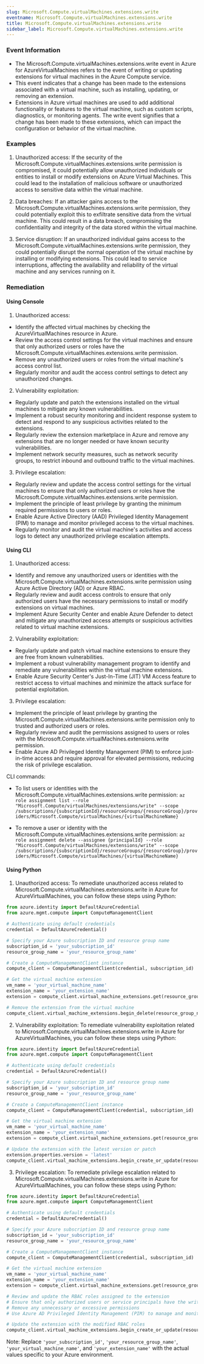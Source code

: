 ```yaml
--- 
slug: Microsoft.Compute.virtualMachines.extensions.write
eventname: Microsoft.Compute.virtualMachines.extensions.write
title: Microsoft.Compute.virtualMachines.extensions.write
sidebar_label: Microsoft.Compute.virtualMachines.extensions.write
---
```

                       
### Event Information

- The Microsoft.Compute.virtualMachines.extensions.write event in Azure for AzureVirtualMachines refers to the event of writing or updating extensions for virtual machines in the Azure Compute service.
- This event indicates that a change has been made to the extensions associated with a virtual machine, such as installing, updating, or removing an extension.
- Extensions in Azure virtual machines are used to add additional functionality or features to the virtual machine, such as custom scripts, diagnostics, or monitoring agents. The write event signifies that a change has been made to these extensions, which can impact the configuration or behavior of the virtual machine.


### Examples

1. Unauthorized access: If the security of the Microsoft.Compute.virtualMachines.extensions.write permission is compromised, it could potentially allow unauthorized individuals or entities to install or modify extensions on Azure Virtual Machines. This could lead to the installation of malicious software or unauthorized access to sensitive data within the virtual machine.

2. Data breaches: If an attacker gains access to the Microsoft.Compute.virtualMachines.extensions.write permission, they could potentially exploit this to exfiltrate sensitive data from the virtual machine. This could result in a data breach, compromising the confidentiality and integrity of the data stored within the virtual machine.

3. Service disruption: If an unauthorized individual gains access to the Microsoft.Compute.virtualMachines.extensions.write permission, they could potentially disrupt the normal operation of the virtual machine by installing or modifying extensions. This could lead to service interruptions, affecting the availability and reliability of the virtual machine and any services running on it.

### Remediation

#### Using Console

1. Unauthorized access:
- Identify the affected virtual machines by checking the AzureVirtualMachines resource in Azure.
- Review the access control settings for the virtual machines and ensure that only authorized users or roles have the Microsoft.Compute.virtualMachines.extensions.write permission.
- Remove any unauthorized users or roles from the virtual machine's access control list.
- Regularly monitor and audit the access control settings to detect any unauthorized changes.

2. Vulnerability exploitation:
- Regularly update and patch the extensions installed on the virtual machines to mitigate any known vulnerabilities.
- Implement a robust security monitoring and incident response system to detect and respond to any suspicious activities related to the extensions.
- Regularly review the extension marketplace in Azure and remove any extensions that are no longer needed or have known security vulnerabilities.
- Implement network security measures, such as network security groups, to restrict inbound and outbound traffic to the virtual machines.

3. Privilege escalation:
- Regularly review and update the access control settings for the virtual machines to ensure that only authorized users or roles have the Microsoft.Compute.virtualMachines.extensions.write permission.
- Implement the principle of least privilege by granting the minimum required permissions to users or roles.
- Enable Azure Active Directory (AAD) Privileged Identity Management (PIM) to manage and monitor privileged access to the virtual machines.
- Regularly monitor and audit the virtual machine's activities and access logs to detect any unauthorized privilege escalation attempts.

#### Using CLI

1. Unauthorized access:
- Identify and remove any unauthorized users or identities with the Microsoft.Compute.virtualMachines.extensions.write permission using Azure Active Directory (AD) or Azure RBAC.
- Regularly review and audit access controls to ensure that only authorized users have the necessary permissions to install or modify extensions on virtual machines.
- Implement Azure Security Center and enable Azure Defender to detect and mitigate any unauthorized access attempts or suspicious activities related to virtual machine extensions.

2. Vulnerability exploitation:
- Regularly update and patch virtual machine extensions to ensure they are free from known vulnerabilities.
- Implement a robust vulnerability management program to identify and remediate any vulnerabilities within the virtual machine extensions.
- Enable Azure Security Center's Just-In-Time (JIT) VM Access feature to restrict access to virtual machines and minimize the attack surface for potential exploitation.

3. Privilege escalation:
- Implement the principle of least privilege by granting the Microsoft.Compute.virtualMachines.extensions.write permission only to trusted and authorized users or roles.
- Regularly review and audit the permissions assigned to users or roles with the Microsoft.Compute.virtualMachines.extensions.write permission.
- Enable Azure AD Privileged Identity Management (PIM) to enforce just-in-time access and require approval for elevated permissions, reducing the risk of privilege escalation.

CLI commands:
- To list users or identities with the Microsoft.Compute.virtualMachines.extensions.write permission:
  `az role assignment list --role "Microsoft.Compute/virtualMachines/extensions/write" --scope /subscriptions/{subscriptionId}/resourceGroups/{resourceGroup}/providers/Microsoft.Compute/virtualMachines/{virtualMachineName}`

- To remove a user or identity with the Microsoft.Compute.virtualMachines.extensions.write permission:
  `az role assignment delete --assignee {principalId} --role "Microsoft.Compute/virtualMachines/extensions/write" --scope /subscriptions/{subscriptionId}/resourceGroups/{resourceGroup}/providers/Microsoft.Compute/virtualMachines/{virtualMachineName}`

#### Using Python

1. Unauthorized access: To remediate unauthorized access related to Microsoft.Compute.virtualMachines.extensions.write in Azure for AzureVirtualMachines, you can follow these steps using Python:

```python
from azure.identity import DefaultAzureCredential
from azure.mgmt.compute import ComputeManagementClient

# Authenticate using default credentials
credential = DefaultAzureCredential()

# Specify your Azure subscription ID and resource group name
subscription_id = 'your_subscription_id'
resource_group_name = 'your_resource_group_name'

# Create a ComputeManagementClient instance
compute_client = ComputeManagementClient(credential, subscription_id)

# Get the virtual machine extension
vm_name = 'your_virtual_machine_name'
extension_name = 'your_extension_name'
extension = compute_client.virtual_machine_extensions.get(resource_group_name, vm_name, extension_name)

# Remove the extension from the virtual machine
compute_client.virtual_machine_extensions.begin_delete(resource_group_name, vm_name, extension_name).wait()
```

2. Vulnerability exploitation: To remediate vulnerability exploitation related to Microsoft.Compute.virtualMachines.extensions.write in Azure for AzureVirtualMachines, you can follow these steps using Python:

```python
from azure.identity import DefaultAzureCredential
from azure.mgmt.compute import ComputeManagementClient

# Authenticate using default credentials
credential = DefaultAzureCredential()

# Specify your Azure subscription ID and resource group name
subscription_id = 'your_subscription_id'
resource_group_name = 'your_resource_group_name'

# Create a ComputeManagementClient instance
compute_client = ComputeManagementClient(credential, subscription_id)

# Get the virtual machine extension
vm_name = 'your_virtual_machine_name'
extension_name = 'your_extension_name'
extension = compute_client.virtual_machine_extensions.get(resource_group_name, vm_name, extension_name)

# Update the extension with the latest version or patch
extension.properties.version = 'latest'
compute_client.virtual_machine_extensions.begin_create_or_update(resource_group_name, vm_name, extension_name, extension).wait()
```

3. Privilege escalation: To remediate privilege escalation related to Microsoft.Compute.virtualMachines.extensions.write in Azure for AzureVirtualMachines, you can follow these steps using Python:

```python
from azure.identity import DefaultAzureCredential
from azure.mgmt.compute import ComputeManagementClient

# Authenticate using default credentials
credential = DefaultAzureCredential()

# Specify your Azure subscription ID and resource group name
subscription_id = 'your_subscription_id'
resource_group_name = 'your_resource_group_name'

# Create a ComputeManagementClient instance
compute_client = ComputeManagementClient(credential, subscription_id)

# Get the virtual machine extension
vm_name = 'your_virtual_machine_name'
extension_name = 'your_extension_name'
extension = compute_client.virtual_machine_extensions.get(resource_group_name, vm_name, extension_name)

# Review and update the RBAC roles assigned to the extension
# Ensure that only authorized users or service principals have the write permission
# Remove any unnecessary or excessive permissions
# Use Azure AD Privileged Identity Management (PIM) to manage and monitor privileged access

# Update the extension with the modified RBAC roles
compute_client.virtual_machine_extensions.begin_create_or_update(resource_group_name, vm_name, extension_name, extension).wait()
```

Note: Replace `'your_subscription_id'`, `'your_resource_group_name'`, `'your_virtual_machine_name'`, and `'your_extension_name'` with the actual values specific to your Azure environment.


 